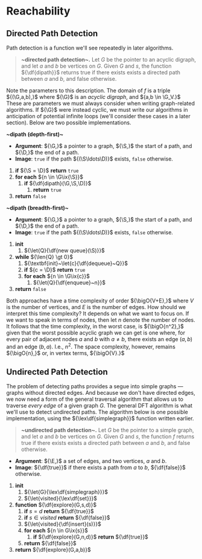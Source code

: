 
# Reachability

## Directed Path Detection
Path detection is a function we'll see repeatedly in later algorithms.

> __~directed path detection~.__ Let ${G}$ be the pointer to an acyclic digraph, and let ${a}$ and ${b}$ be vertices on ${G.}$ Given ${G}$ and ${s,}$ the function ${\df{dipath}}$ returns true if there exists exists a directed path between ${a}$ and ${b,}$ and false otherwise.

Note the parameters to this description. The domain of ${f}$ is a triple ${(\G,a,b),}$ where ${\G}$ is an _acyclic digraph_, and ${a,b \in \G_V.}$ These are parameters we must always consider when writing graph-related algorithms. If ${\G}$ were instead cyclic, we must write our algorithms in anticipation of potential infinite loops (we'll consider these cases in a later section). 
Below are two possible implementations.

<Grid cols={2}><Algo>

__~dipath (depth-first)~__
- __Argument__: ${\G,}$ a pointer to a graph, ${\S,}$ the start of a path, and ${\D,}$ the end of a path.
- __Image__: ${\texttt{true}}$ if the path ${(\S\ldots\D)}$ exists, ${\texttt{false}}$ otherwise.

1. __if__ ${\S = \D}$ __return__ ${\texttt{true}}$
2. __for each__ ${n \in \G\ix{\S}}$
	1. __if__ ${\df{dipath}(\G,\S,\D)}$
		1. __return__ ${\texttt{true}}$
3. __return__ ${\texttt{false}}$

</Algo>
<Algo>

__~dipath (breadth-first)~__
- __Argument__: ${\G,}$ a pointer to a graph, ${\S,}$ the start of a path, and ${\D,}$ the end of a path.
- __Image__: ${\texttt{true}}$ if the path ${(\S\ldots\D)}$ exists, ${\texttt{false}}$ otherwise.

1. __init__
	1. ${\let{Q}{\df{new queue}(\S)}}$
2. __while__ ${\len{Q} \gt 0}$
	1. ${\textbf{init}~\let{c}{\df{dequeue}~Q}}$
	2. __if__ ${c = \D}$ __return__ ${\texttt{true}}$
	3. __for each__ ${n \in \G\ix{c}}$
		1. ${\let{Q}{\df{enqueue}~n}}$
3. __return__ ${\texttt{false}}$

</Algo></Grid>

Both approaches have a time complexity of order ${\bigO{V+E},}$ where ${V}$ is the number of vertices, and ${E}$ is the number of edges. How should we interpret this time complexity? It depends on what we want to focus on. If we want to speak in terms of nodes, then let ${n}$ denote the number of nodes. It follows that the time complexity, in the worst case, is ${\bigO{n^2},}$ given that the worst possible acyclic graph we can get is one where, for every pair of adjacent nodes ${a}$ and ${b}$ with ${a \neq b,}$ there exists an edge ${(a,b)}$ and an edge ${(b,a).}$ I.e., ${n^2.}$ The space complexity, however, remains ${\bigO{n},}$ or, in vertex terms, ${\bigO{V}.}$






## Undirected Path Detection
The problem of detecting paths provides a segue into simple graphs — graphs without directed edges. And because we don't have directed edges, we now need a form of the general traversal algorithm that allows us to traverse _every edge_ of a given graph ${G.}$ The general DFT algorithm is what we'll use to detect undirected paths. The algorithm below is one possible implementation, using the ${\lex\df{simplegraph}}$ function written earlier.

<Algo>

> __~undirected path detection~.__ Let ${G}$ be the pointer to a simple graph, and let ${a}$ and ${b}$ be vertices on ${G.}$ Given ${G}$ and ${s,}$ the function ${f}$ returns true if there exists exists a directed path between ${a}$ and ${b,}$ and false otherwise.

- __Argument__: ${\E,}$ a set of edges, and two vertices, ${a}$ and ${b.}$
- __Image__: ${\df{true}}$ if there exists a path from ${a}$ to ${b,}$ ${\df{false}}$ otherwise.

1. __init__
	1. ${\let{G}{\lex\df{simplegraph}}}$
	2. ${\let{visited}{\lex\df{set}}}$
2. __function__ ${\df{explore}(G,s,d)}$
	1. __if__ ${s = d}$ __return__ ${\df{true}}$
	2. __if__ ${s \in visited}$ __return__ ${\df{false}}$
	3. ${\let{visited}{\df{insert}(s)}}$
	4. __for each__ ${n \in G\ix{s}}$
		1. __if__ ${\df{explore}(G,n,d)}$ __return__ ${\df{true}}$
	3. __return__ ${\df{false}}$
3. __return__ ${\df{explore}(G,a,b)}$

</Algo>